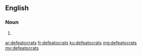 ==English==

===Noun===
{{head|en|plural}}

# {{plural of|defeatocrat|lang=en}}

[[ar:defeatocrats]]
[[fr:defeatocrats]]
[[ku:defeatocrats]]
[[mg:defeatocrats]]
[[my:defeatocrats]]